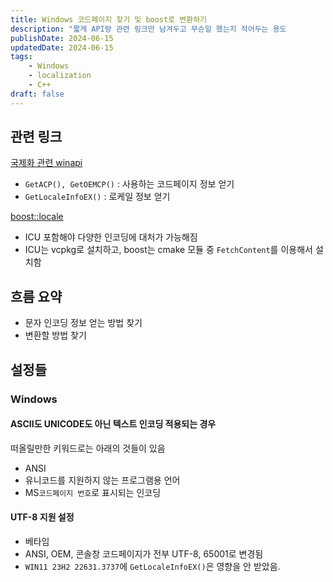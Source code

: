 ```yaml
---
title: Windows 코드페이지 찾기 및 boost로 변환하기
description: "짧게 API랑 관련 링크만 남겨두고 무슨일 했는지 적어두는 용도                                      "
publishDate: 2024-06-15
updatedDate: 2024-06-15
tags: 
    - Windows
    - localization
    - C++
draft: false
---
```


## 관련 링크
[국제화 관련 winapi ](https://learn.microsoft.com/ko-kr/windows/win32/api/winnls/)
- `GetACP(), GetOEMCP()` : 사용하는 코드페이지 정보 얻기
- `GetLocaleInfoEX()` : 로케일 정보 얻기

[boost::locale](https://www.boost.org/doc/libs/1_85_0/libs/locale/)
- ICU 포함해야 다양한 인코딩에 대처가 가능해짐
- ICU는 vcpkg로 설치하고, boost는 cmake 모듈 중 `FetchContent`를 이용해서 설치함 

## 흐름 요약 
- 문자 인코딩 정보 얻는 방법 찾기
- 변환할 방법 찾기

## 설정들
### Windows
#### ASCII도 UNICODE도 아닌 텍스트 인코딩 적용되는 경우
떠올릴만한 키워드로는 아래의 것들이 있음
- ANSI 
- 유니코드를 지원하지 않는 프로그램용 언어 
- MS`코드페이지 번호`로 표시되는 인코딩

#### UTF-8 지원 설정
- 베타임
- ANSI, OEM, 콘솔창 코드페이지가 전부 UTF-8, 65001로 변경됨
- `WIN11 23H2 22631.3737`에 `GetLocaleInfoEX()`은 영향을 안 받았음.

